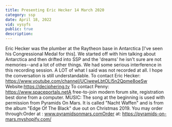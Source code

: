 ```yaml
---
title: Presenting Eric Hecker 14 March 2020
category: ssp
date: April 18, 2022
vid: vysyfs
public: true
description:
---
```

Eric Hecker was the plumber at the Raytheon base in Antarctica [I've seen his Congressional Medal for this]. We started off with him talking about Antarctica and then drifted into SSP and the 'dreams' he isn't sure are not memories--and a lot of other things.
We had some serious interference in this recording session. A LOT of what I said was not recorded at all. I hope the conversation is still understandable.
To contact Eric Hecker:
https://www.youtube.com/channel/UCiwewLbtOLl5n2Qpme8oeSw
Website:https://deciphering.tv
To contact Penny:
https://www.spaceportals.netA free-to-join modern forum site, registration best done from a computer.
MUSIC:
The song at the beginning is used with permission from Pyramids On Mars.
It is called "Nacht Waffen" and is from the album "Edge Of The Black" due out on Christmas 2019.
You may order through:Order at : www.pyramidsonmars.comOrder at: https://pyramids-on-mars.myshopify.com/

